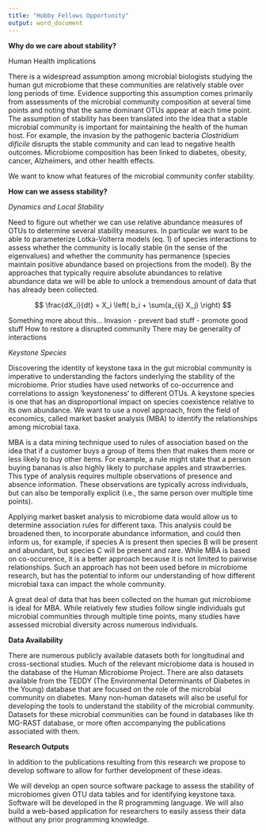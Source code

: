 ```yaml
---
title: "Hobby Fellows Opportunity"
output: word_document
---
```


__Why do we care about stability?__

Human Health implications

There is a widespread assumption among microbial biologists studying the human gut microbiome that these communities are relatively stable over long periods of time. Evidence supporting this assumption comes primarily from assessments of the microbial community composition at several time points and noting that the same dominant OTUs appear at each time point. The assumption of stability has been translated into the idea that a stable microbial community is important for maintaining the health of the human host. For example, the invasion by the pathogenic bacteria _Clostridium dificile_ disrupts the stable community and can lead to negative health outcomes. Microbiome composition has been linked to diabetes, obesity, cancer, Alzheimers, and other health effects. 

We want to know what features of the microbial community confer stability. 


__How can we assess stability?__

_Dynamics and Local Stability_

Need to figure out whether we can use relative abundance measures of OTUs to determine several stability measures. In particular we want to be able to parameterize Lotka-Volterra models (eq. 1) of species interactions to assess whether the community is locally stable (in the sense of the eigenvalues) and whether the community has permanence (species maintain positive abundance based on projections from the model). By the approaches that typically require absolute abundances to relative abundance data we will be able to unlock a tremendous amount of data that has already been collected. 

$$  
\frac{dX_i}{dt} = X_i \left( b_i + \sum(a_{ij} X_j) \right)
$$  

Something more about this...
Invasion
 - prevent bad stuff
 - promote good stuff
How to restore a disrupted community
There may be generality of interactions 

_Keystone Species_

Discovering the identity of keystone taxa in the gut microbial community is imperative to understanding the factors underlying the stability of the microbiome. Prior studies have used networks of co-occurrence and correlations to assign 'keystoneness' to different OTUs. A keystone species is one that has an disproportional impact on species coexistence relative to its own abundance. We want to use a novel approach, from the field of economics, called market basket analysis (MBA) to identify the relationships among microbial taxa. 

MBA is a data mining technique used to rules of association based on the idea that if a customer buys a group of items then that makes them more or less likely to buy other items. For example, a rule might state that a person buying bananas is also highly likely to purchase apples and strawberries. This type of analysis requires multiple observations of presence and absence information. These observations are typically across individuals, but can also be temporally explicit (i.e., the same person over multiple time points).     

Applying market basket analysis to microbiome data would allow us to determine association rules for different taxa. This analysis could be broadened then, to incorporate abundance information, and could then inform us, for example, if species A is present then species B will be present and abundant, but species C will be present and rare. While MBA is based on co-occurence, it is a better approach because it is not limited to pairwise relationships. Such an approach has not been used before in microbiome research, but has the potential to inform our understanding of how different microbial taxa can impact the whole community. 

A great deal of data that has been collected on the human gut microbiome is ideal for MBA. While relatively few studies follow single individuals gut microbial communities through multiple time points, many studies have assessed microbial diversity across numerous individuals. 

__Data Availability__

There are numerous publicly available datasets both for longitudinal and cross-sectional studies. Much of the relevant microbiome data is housed in the database of the Human Microbiome Project. There are also datasets available from the TEDDY (The Environmental Determinants of Diabetes in the Young) database that are focused on the role of the microbial community on diabetes. Many non-human datasets will also be useful for developing the tools to understand the stability of the microbial community. Datasets for these microbial communities can be found in databases like th MG-RAST database, or more often accompanying the publications associated with them.  

__Research Outputs__ 

In addition to the publications resulting from this research we propose to develop software to allow for further development of these ideas. 

We will develop an open source software package to assess the stability of microbiomes given OTU data tables and for identifying keystone taxa. Software will be developed in the R programming language. We will also build a web-based application for researchers to easily assess their data without any prior programming knowledge. 